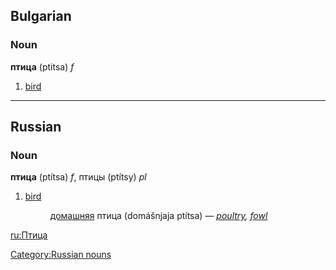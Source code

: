 ==Bulgarian==
===Noun===
'''птица''' (ptitsa) ''f''
# [[bird]]

----

==Russian==
===Noun===
'''птица''' (ptítsa) ''f'', птицы (ptítsy) ''pl''

# [[bird]]
#:[[домашний|домашняя]] птица (domášnjaja ptítsa) — ''[[poultry]], [[fowl]]''

[[ru:Птица]]
[[Category:Russian nouns]]